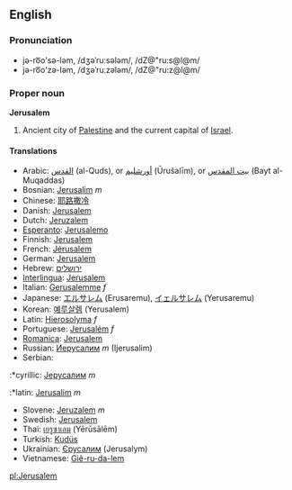 ==English==
===Pronunciation===
*jə-ro͞o'sə-ləm, /dʒəˈruːsələm/, /dZ@"ru:s@l@m/
*jə-ro͞o'zə-ləm, /dʒəˈruːzələm/, /dZ@"ru:z@l@m/

===Proper noun===
'''Jerusalem'''

#Ancient city of [[Palestine]] and the current capital of [[Israel]].

====Translations====
*Arabic: [[القدس]] (al-Quds), or [[أورشليم]] (Ūrušalīm), or [[بيت المقدس]] (Bayt al-Muqaddas)
*Bosnian: [[Jerusalim]] ''m''
*Chinese: [[耶路撒冷]]
*Danish: [[Jerusalem]]
*Dutch: [[Jeruzalem]]
*[[Esperanto]]: [[Jerusalemo]]
*Finnish: [[Jerusalem]]
*French: [[Jérusalem]]
*German: [[Jerusalem]]
*Hebrew: [[ירושלים]]
*[[Interlingua]]: [[Jerusalem]]
*Italian: [[Gerusalemme]] ''f''
*Japanese: [[エルサレム]] (Erusaremu), [[イェルサレム]] (Yerusaremu)
*Korean: [[예루살렘]] (Yerusalem)
*Latin: [[Hierosolyma]] ''f''
*Portuguese: [[Jerusalém]] ''f''
*[[Romanica]]: [[Jerusalem]]
*Russian: [[Иерусалим]] ''m'' (Ijerusalim)
*Serbian:
:*cyrillic: [[Јерусалим]] ''m''
:*latin: [[Jerusalim]] ''m''
*Slovene: [[Jeruzalem]] ''m''
*Swedish: [[Jerusalem]]
*Thai: [[เยรูซาเลม]] (Yērūsālēm)
*Turkish: [[Kudüs]]
*Ukrainian: [[Єрусалим]] (Jerusalym)
*Vietnamese: [[Giê-ru-da-lem]]

[[pl:Jerusalem]]